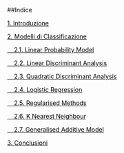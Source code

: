##<a name="Indice" style="pointer-events: none; cursor: default;" ><font color="black" ><font color="black">Indice</font></font></a>

<a href="#1_Introduzione" ><font color="black">1. Introduzione</font></a>

<a href="#2_Classificazione" ><font color="black" ><font color="black">2. Modelli di Classificazione</font></a>
  
<a href="#21_LPM" ><font color="black" ><font color="black"> &nbsp; &nbsp; 2.1. Linear Probability Model</font></a>

<a href="#22_LDA" ><font color="black"> &nbsp; &nbsp;  2.2. Linear Discriminant Analysis</font></a>

<a href="#23_QDA" ><font color="black"> &nbsp; &nbsp;  2.3. Quadratic Discriminant Analysis</font></a>

<a href="#24_LOGISTIC_REGRESSION" ><font color="black"> &nbsp; &nbsp;  2.4. Logistic Regression</font></a>

<a href="#25_REGULARISED_METHODS" ><font color="black"> &nbsp; &nbsp;  2.5. Regularised Methods</font></a>

<a href="#26_KNN" ><font color="black">&nbsp; &nbsp;  2.6.  K Nearest Neighbour</font></a>

<a href="#27_GAM" ><font color="black">&nbsp; &nbsp;  2.7. Generalised Additive Model</font></a>

<a href="#3_Conclusioni" ><font color="black"> 3. Conclusioni</font></a>


<br></br>
<br></br>